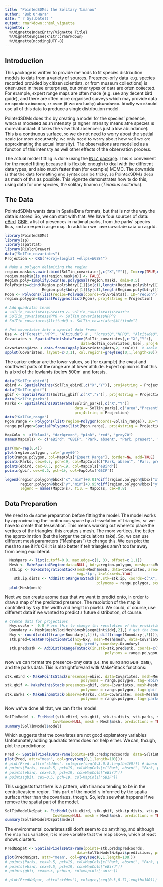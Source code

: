 ```yaml
---
title: "PointedSDMs: the Solitary Timanou"
author: "Bob O'Hara"
date: "`r Sys.Date()`"
output: rmarkdown::html_vignette
vignette: >
  %\VignetteIndexEntry{Vignette Title}
  %\VignetteEngine{knitr::rmarkdown}
  %\VignetteEncoding{UTF-8}
---
```


## Introduction

This package is written to provide methods to fit species distribution models to data from a variety of sources. Presence-only data (e.g. species recorded provided by citizen scientists, or from museum collections) is often used in these enterprises, but other types of data are often collected. For example, expert range maps are often made (e.g. see any decent bird guide), and there are often more organised surveys which may provide data on species abseces, or even (if we are lucky) abundance. Ideally we should use all of this data to produce a single distribution model.

PointedSDMs does this by creating a model for the species' presence, which is modelled as an intensity (a higher intensity means athe species is more abundant: it takes the view that absence is just a low abundance). This is a continuous surface, so we do not need to worry about the spatial scale (or more accutrately, we only need to worry about how well we are approximating the actual intensity). The observations are modelled as a function of this intensity as well other effects of the observation process. 

The actual model fitting is done using the [INLA package](http://www.r-inla.org/). This is convenient for the model fitting because it is flexible enough to deal with the different data types, and also much faster than (for example) MCMC. The downside is that the data formatting and syntax can be tricky, so PointedSDMs does as much of this as possible. This vignette demonstrates how to do this, using data for one species, the solitary tinamou (*Tinamus solitarius*).

## The Data

PointedSDMs wants data in SpatialData formats, but that is not the way the data is stored. So, we can start with that. We have four sources of data: [eBird](http://ebird.org/content/ebird/), [GBIF](http://www.gbif.org/), a list of presences in national parks, from the parks' species lists, and an expert range map. In addition we have covariate data on a grid.

```r

library(PointedSDMs)
library(sp)
library(spatstat)
library(RColorBrewer)
data("SolTin_covariates")
Projection <- CRS("+proj=longlat +ellps=WGS84")

# Make a polygon delimiting the region
region.mask=as.owin(cbind(SolTin_covariates[,c("X","Y")], In=rep(TRUE,nrow(SolTin_covariates))), step=c(0.25, 0.3))
region.mask$m[is.na(region.mask$m)] <- FALSE
Region.poly=simplify.owin(as.polygonal(region.mask), dmin=0.5)
PolyPoints=cbind(Region.poly$bdry[[1]]$x[c(1,length(Region.poly$bdry[[1]]$x):1)],
                 Region.poly$bdry[[1]]$y[c(1,length(Region.poly$bdry[[1]]$y):1)])
Pgon <- Polygons(list(region=Polygon(coords=PolyPoints)), ID="region")
region.polygon=SpatialPolygons(list(Pgon), proj4string = Projection)

# Add quadratic terms
# SolTin_covariates$ForestQ <- SolTin_covariates$Forest^2
# SolTin_covariates$NPPQ <- SolTin_covariates$NPP^2
# SolTin_covariates$AltitudeQ <- SolTin_covariates$Altitude^2

# Put covariates into a spatial data frame
Use <- c("Forest","NPP", "Altitude") # , "ForestQ","NPPQ", "AltitudeQ")
Covariates <- SpatialPointsDataFrame(SolTin_covariates[,c("X","Y")], 
                                   data=SolTin_covariates[,Use], proj4string = Projection)
Covariates@data <-data.frame(apply(Covariates@data,2, scale))  # scale the covariates
spplot(Covariates, layout=c(3,1), col.regions=grey(seq(0,1,length=20)), key.space="right")

```

The darker colour are the lower values, so (for example) the coast and southwest parts of the range are at lower altitude. Expert opinion is that this is a bird of the lowlands (below 500m) and forests.

```r
data("SolTin_ebird")
ebird <- SpatialPoints(SolTin_ebird[,c("X","Y")], proj4string = Projection)
data("SolTin_gbif")
gbif <- SpatialPoints(SolTin_gbif[,c("X","Y")], proj4string = Projection)
data("SolTin_parks")
Parks <- SpatialPointsDataFrame(SolTin_parks[,c("X","Y")], 
                                data = SolTin_parks[,c("area","Present")],
                                proj4string = Projection)
data("SolTin_range")
Pgon.range <- Polygons(list(region=Polygon(coords=SolTin_range)), ID="range")
range.polygon=SpatialPolygons(list(Pgon.range), proj4string = Projection)

MapCols <- c("blue3", "darkgreen", "pink", "red", "grey70")
names(MapCols) <- c("eBird", "GBIF", "Park, absent", "Park, present", "Expert Range")

par(mar=rep(0,4))
plot(region.polygon, col="grey90")
plot(range.polygon, col=MapCols["Expert Range"], border=NA, add=TRUE)
points(Parks, cex=0.5, pch=19, col=MapCols[c("Park, absent", "Park, present")][1+Parks@data$Present])
points(ebird, cex=0.5, pch=19, col=MapCols["eBird"])
points(gbif, cex=0.5, pch=19, col=MapCols["GBIF"])

legend(region.polygon@bbox["x","min"]+0.01*diff(region.polygon@bbox["x",]),
       region.polygon@bbox["y","min"]+0.95*diff(region.polygon@bbox["y",]),
       legend = names(MapCols), fill = MapCols, cex=0.8)

```

## Data Preparation

We need to do some preparation before fitting the model. The model works by approximating the continuous space by a tesselation of triangles, so we have to create that tesselation. This means working out where to place the vertices of the triangles: this creates a mesh. The more vertices, the better the approximation (but the longer the calculations take). So, we can use different mesh parameters ("Meshpars") to change this. We can plot the mesh to see if it's OK: it is also better if teh triangles aren't too far away from being equilateral.

```r

  Meshpars <- list(cutoff=0.8, max.edge=c(1, 3), offset=c(1,1))
  Mesh <- MakeSpatialRegion(data=NULL, bdry=region.polygon, meshpars=Meshpars, proj = Projection)
  stk.ip <- MakeIntegrationStack(mesh=Mesh$mesh, data=Covariates, area=Mesh$w, 
                                 tag='ip', InclCoords=TRUE)
    stk.ip.dists <- AddDistToRangeToStack(in.stk=stk.ip, coords=c("X", "Y"), 
                                          polynoms = range.polygon, scale=FALSE)
  plot(Mesh$mesh)
```

Next we can create asome data that we want to predict onto, in order to draw a map of the predicted presence. The resolution of the map is controlled by Nxy (the width and height in pixels). We could, of course, use different data if we wanted to predict a future distribution, of course.

```r
  
# Create data for projections
  Nxy.scale <- 0.5 # use this to change the resolution of the predictions
  Boundary <- Mesh$mesh$loc[Mesh$mesh$segm$int$idx[,2],] # get the boundary of the region
  Nxy <- round(c(diff(range(Boundary[,1])), diff(range(Boundary[,2])))/Nxy.scale)
  stk.pred=CreateProjectionGrid(nxy=Nxy, mesh=Mesh$mesh, data=Covariates, 
                                tag='pred', boundary=Boundary)
  stk.pred$stk <- AddDistToRangeToStack(in.stk=stk.pred$stk, coords=c("X", "Y"), 
                                              polynoms = range.polygon, scale=FALSE)

```

Now we can format the presence-only data (i.e. the eBird and GBIF data), and the parks data. This is straightforward with Make*Stack functions:

```r
  
stk.eBird <- MakePointsStack(presences=ebird, data=Covariates, mesh=Mesh$mesh, 
                                   polynoms = range.polygon, tag='ebird', InclCoords=TRUE)
stk.gbif <- MakePointsStack(presences=gbif, data=Covariates, mesh=Mesh$mesh, 
                                   polynoms = range.polygon, tag='gbif', InclCoords=TRUE)
stk.parks <- MakeBinomStack(observs=Parks, data=Covariates, mesh=Mesh$mesh, presname='Present', 
                                   polynoms = range.polygon, tag='parks', InclCoords=TRUE)

```

Now we've done all that, we can fit the model:

```r
SolTinModel <- FitModel(stk.eBird, stk.gbif, stk.ip.dists, stk.parks, stk.pred$stk, 
                      CovNames=NULL, mesh = Mesh$mesh, predictions = TRUE)
summary(SolTinModel$model)
```
Which suggests that the covariates are not good explanatory variables. Unfortunately adding quadratic terms does not help either. We can, though, plot the predictions:

```r

Pred <- SpatialPixelsDataFrame(points=stk.pred$predcoords, data=SolTinModel$predictions, proj4string=Projection)
plot(Pred, attr="mean", col=grey(seq(0,1,length=100)))
# plot(Pred, attr="stddev", col=grey(seq(0.3,0.8,length=100))) # doesn't work
# points(Parks, cex=0.5, pch=19, col=MapCols[c("Park, absent", "Park, present")][1+Parks@data$Present])
# points(ebird, cex=0.5, pch=19, col=MapCols["eBird"])
# points(gbif, cex=0.5, pch=19, col=MapCols["GBIF"])

```

This suggests that there is a pattern, with tinamou tending to be in the central/eastern region. This part of the model is informed by the spatial surface rther than the covariates, though. So, let's see what happens if we remove the spatial part of the model.

```r

SolTinModelNoSpat <- FitModel(stk.eBird, stk.gbif, stk.ip.dists, stk.parks, stk.pred$stk, 
                      CovNames=NULL, mesh = Mesh$mesh, predictions = TRUE, spat.ind = NULL)
summary(SolTinModelNoSpat$model)
```

The environmental covariates still don't seem to do anything, and although the map has variation, it is more variable that the map above, which at least shows clusters.

```r

PredNoSpat <- SpatialPixelsDataFrame(points=stk.pred$predcoords, 
                                 data=SolTinModelNoSpat$predictions, proj4string=Projection)
plot(PredNoSpat, attr="mean", col=grey(seq(0,1,length=100)))
# points(Parks, cex=0.5, pch=19, col=MapCols[c("Park, absent", "Park, present")][1+Parks@data$Present])
# points(ebird, cex=0.5, pch=19, col=MapCols["eBird"])
# points(gbif, cex=0.5, pch=19, col=MapCols["GBIF"])

# plot(PredNoSpat, attr="stddev"), col=grey(seq(0.3,0.71,length=100)))
```



